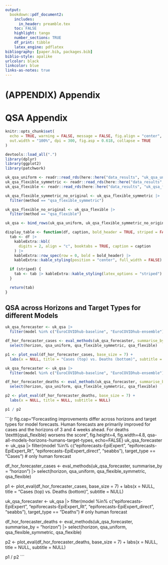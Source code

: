 ```yaml
---
output:
  bookdown::pdf_document2:
    includes:
      in_header: preamble.tex
    toc: FALSE
    highlight: tango
    number_sections: TRUE
    df_print: tibble
    latex_engine: pdflatex
bibliography: [paper.bib, packages.bib]
biblio-style: apalike
urlcolor: black
linkcolor: blue
links-as-notes: true
---
```


# (APPENDIX) Appendix {-}

# QSA Appendix

```r
knitr::opts_chunk$set(
  echo = TRUE, warning = FALSE, message = FALSE, fig.align = "center",
  out.width = "100%", dpi = 300, fig.asp = 0.618, collapse = TRUE
)

devtools::load_all(".")
library(dplyr)
library(ggplot2)
library(patchwork)

uk_qsa_uniform <- readr::read_rds(here::here("data_results", "uk_qsa_uniform.rds"))
uk_qsa_flexible_symmetric <- readr::read_rds(here::here("data_results", "uk_qsa_flexible_symmetric.rds"))
uk_qsa_flexible <- readr::read_rds(here::here("data_results", "uk_qsa_flexible.rds"))

uk_qsa_flexible_symmetric_no_original <- uk_qsa_flexible_symmetric |>
  filter(method == "qsa_flexible_symmetric")

uk_qsa_flexible_no_original <- uk_qsa_flexible |>
  filter(method == "qsa_flexible")

uk_qsa <- bind_rows(uk_qsa_uniform, uk_qsa_flexible_symmetric_no_original, uk_qsa_flexible_no_original)
```

```r
display_table <- function(df, caption, bold_header = TRUE, striped = FALSE) {
  tab <- df |>
    kableExtra::kbl(
      digits = 2, align = "c", booktabs = TRUE, caption = caption
    ) |>
    kableExtra::row_spec(row = 0, bold = bold_header) |>
    kableExtra::kable_styling(position = "center", full_width = FALSE)

  if (striped) {
    tab <- tab |> kableExtra::kable_styling(latex_options = "striped")
  }

  return(tab)
}
```

## QSA across Horizons and Target Types for different Models {-}

```r
uk_qsa_forecaster <- uk_qsa |>
  filter(model %in% c("EuroCOVIDhub-baseline", "EuroCOVIDhub-ensemble"), target_type == "Cases") # only model forecast

df_hor_forecaster_cases <- eval_methods(uk_qsa_forecaster, summarise_by = "horizon") |>
  select(horizon, qsa_uniform, qsa_flexible_symmetric, qsa_flexible)

p1 <- plot_eval(df_hor_forecaster_cases, base_size = 7) +
  labs(x = NULL, title = "Cases (top) vs. Deaths (bottom)", subtitle = NULL)

uk_qsa_forecaster <- uk_qsa |>
  filter(model %in% c("EuroCOVIDhub-baseline", "EuroCOVIDhub-ensemble"), target_type == "Deaths") # only model forecast

df_hor_forecaster_deaths <- eval_methods(uk_qsa_forecaster, summarise_by = "horizon") |>
  select(horizon, qsa_uniform, qsa_flexible_symmetric, qsa_flexible)

p2 <- plot_eval(df_hor_forecaster_deaths, base_size = 7) +
  labs(x = NULL, title = NULL, subtitle = NULL)

p1 / p2
```

```{r fig.cap="Forecasting improvements differ across horizons and target types for model forecasts. Human forecasts are primarily improved for cases and the horizons of 3 and 4 weeks ahead. For deaths \\texttt{qsa\\_flexible} worsens the score", fig.height=4, fig.width=4.8, qsa-all-models-horizons-humans-target-types, echo=FALSE}
uk_qsa_forecaster <- uk_qsa |>
  filter(model %in% c("epiforecasts-EpiExpert", "epiforecasts-EpiExpert_Rt", "epiforecasts-EpiExpert_direct", "seabbs"), target_type == "Cases") # only human forecast

df_hor_forecaster_cases <- eval_methods(uk_qsa_forecaster, summarise_by = "horizon") |>
  select(horizon, qsa_uniform, qsa_flexible_symmetric, qsa_flexible)

p1 <- plot_eval(df_hor_forecaster_cases, base_size = 7) +
  labs(x = NULL, title = "Cases (top) vs. Deaths (bottom)", subtitle = NULL)

uk_qsa_forecaster <- uk_qsa |>
  filter(model %in% c("epiforecasts-EpiExpert", "epiforecasts-EpiExpert_Rt", "epiforecasts-EpiExpert_direct", "seabbs"), target_type == "Deaths") # only human forecast

df_hor_forecaster_deaths <- eval_methods(uk_qsa_forecaster, summarise_by = "horizon") |>
  select(horizon, qsa_uniform, qsa_flexible_symmetric, qsa_flexible)

p2 <- plot_eval(df_hor_forecaster_deaths, base_size = 7) +
  labs(x = NULL, title = NULL, subtitle = NULL)

p1 / p2
```
